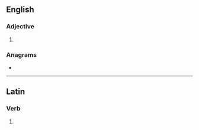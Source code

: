 {{also|Saner}}
==English==

===Adjective===
{{head|en|adjective comparative form}}

# {{en-comparative of|sane}}

===Anagrams===
* {{anagrams|en|Nears|RNase|Serna|eRNAs|earns|nares|nears|snare}}

----

==Latin==

===Verb===
{{la-verb-form|sāner}}

# {{inflection of|sānō||1|s|pres|pasv|subj|lang=la}}